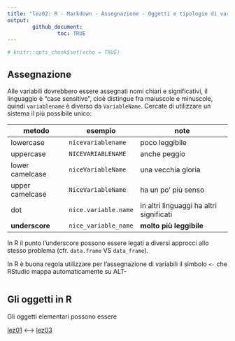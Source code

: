 ```yaml
---
title: "lez02: R - Markdown - Assegnazione - Oggetti e tipologie di variabili"
output: 
        github_document:
                toc: TRUE
---
```


```r
# knitr::opts_chunk$set(echo = TRUE)
```


## Assegnazione

Alle variabili dovrebbero essere assegnati nomi chiari e significativi, il linguaggio è "case sensitive", cioè distingue fra maiuscole e minuscole, quindi `variablename` è diverso da `VariableName`.
Cercate di utilizzare un sistema il più possibile unico:  

| metodo | esempio | note |
| ------ | ------- | ---- |
| lowercase | `nicevariablename` | poco leggibile |
| uppercase | `NICEVARIABLENAME` | anche peggio |
| lower camelcase | `niceVariableName` | una vecchia gloria |
| upper camelcase | `NiceVariableName` | ha un po' più senso |
| dot | `nice.variable.name` | in altri linguaggi ha altri significati |
| **underscore** | `nice_variable_name` | **molto più leggibile** |

In R il punto l'underscore possono essere legati a diversi approcci allo stesso problema (cfr. `data.frame` VS `data_frame`).

In R è buona regola utilizzare per l'assegnazione di variabili il simbolo `<-` che RStudio mappa automaticamente su ALT-

```r

```



## Gli oggetti in R

Gli oggetti elementari possono essere







[lez01](/lez01/) <---> [lez03](/lez03/)